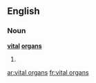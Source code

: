 ==English==

===Noun===
'''[[vital]] [[organ]]s'''

# {{plural of|vital organ}}

[[ar:vital organs]]
[[fr:vital organs]]